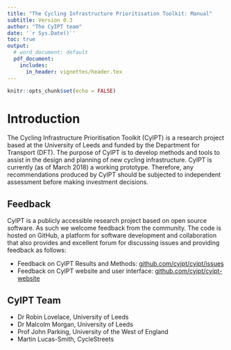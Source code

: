 ```yaml
---
title: "The Cycling Infrastructure Prioritisation Toolkit: Manual"
subtitle: Version 0.3
author: "The CyIPT team"
date: '`r Sys.Date()`'
toc: true
output:
  # word_document: default
  pdf_document:
    includes:
      in_header: vignettes/header.tex
---
```


```r
knitr::opts_chunk$set(echo = FALSE)
```

# Introduction

The Cycling Infrastructure Prioritisation Toolkit (CyIPT) is a research project based at the University of Leeds and funded by the Department for Transport (DFT).  The purpose of CyIPT is to develop methods and tools to assist in the design and planning of new cycling infrastructure.  CyIPT is currently (as of March 2018) a working prototype.  Therefore, any recommendations produced by CyIPT should be subjected to independent assessment before making investment decisions.

## Feedback

CyIPT is a publicly accessible research project based on open source software. As such we welcome feedback from the community.
The code is hosted on GitHub, a platform for software development and collaboration that also provides and excellent forum for discussing issues and providing feedback as follows:

- Feedback on CyIPT Results and Methods: [github.com/cyipt/cyipt/issues](https://github.com/cyipt/cyipt/issues) 
- Feedback on CyIPT website and user interface: [github.com/cyipt/cyipt-website](https://github.com/cyipt/cyipt-website/issues)

## CyIPT Team

- Dr Robin Lovelace, University of Leeds
- Dr Malcolm Morgan, University of Leeds
- Prof John Parking, University of the West of England
- Martin Lucas-Smith, CycleStreets
